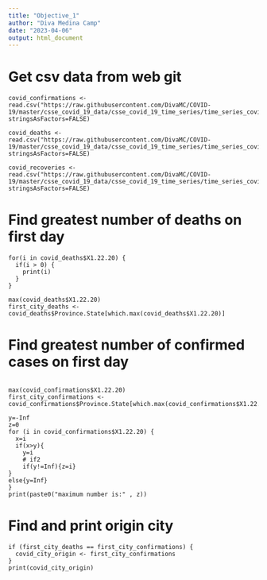 ```yaml
---
title: "Objective_1"
author: "Diva Medina Camp"
date: "2023-04-06"
output: html_document
---
```


# Get csv data from web git 

```
covid_confirmations <- read.csv("https://raw.githubusercontent.com/DivaMC/COVID-19/master/csse_covid_19_data/csse_covid_19_time_series/time_series_covid19_confirmed_global.csv", stringsAsFactors=FALSE)

covid_deaths <- read.csv("https://raw.githubusercontent.com/DivaMC/COVID-19/master/csse_covid_19_data/csse_covid_19_time_series/time_series_covid19_deaths_global.csv", stringsAsFactors=FALSE)

covid_recoveries <- read.csv("https://raw.githubusercontent.com/DivaMC/COVID-19/master/csse_covid_19_data/csse_covid_19_time_series/time_series_covid19_recovered_global.csv", stringsAsFactors=FALSE)

```

# Find greatest number of deaths on first day

```
for(i in covid_deaths$X1.22.20) {
  if(i > 0) {
    print(i)
  }
}

max(covid_deaths$X1.22.20)
first_city_deaths <- covid_deaths$Province.State[which.max(covid_deaths$X1.22.20)]

```

# Find greatest number of confirmed cases on first day

```

max(covid_confirmations$X1.22.20)
first_city_confirmations <- covid_confirmations$Province.State[which.max(covid_confirmations$X1.22.20)]

y=-Inf
z=0
for (i in covid_confirmations$X1.22.20) {
  x=i
  if(x>y){
    y=i
    # if2
    if(y!=Inf){z=i}
}
else{y=Inf}
}
print(paste0("maximum number is:" , z))

```

# Find and print origin city 

```
if (first_city_deaths == first_city_confirmations) {
  covid_city_origin <- first_city_confirmations
}
print(covid_city_origin)

```

